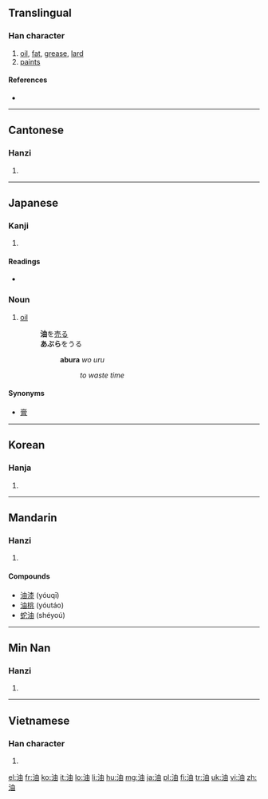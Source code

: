 {{also|沺}}
==Translingual==
{{stroke order|strokes=8}}

===Han character===
{{Han char|rn=85|rad=水|as=05|sn=8|four=3516<sub>0</sub>|canj=水中田 (ELW)|ids=⿰[[氵]][[由]]}}

# [[oil]], [[fat]], [[grease]], [[lard]]
# [[paint]]s

====References====
* {{Han ref|kx=0614.040|dkj=17253|dj=1007.080|hdz=31585.010|uh=6CB9|ud=27833|bh=AA6F|bd=43631}}

----

==Cantonese==

===Hanzi===
{{yue-hanzi|jyut=|y=yau4}}

# {{defn|lang=yue|sort=水05}}

----

==Japanese==

===Kanji===
{{ja-kanji|grade=3|rs=水05}}

# {{defn|lang=ja|sort=水05}}

====Readings====
* {{ja-readings|on=[[ゆ]] (''yu''), [[ゆう]] (''yū'')|kun=[[あぶら]] (''abura'')}}

===Noun===
{{ja-noun|k|hira=あぶら|rom=abura}}

# [[oil]]
#: '''油'''を[[売る]]<br>'''あぶら'''をうる
#:: '''abura''' ''wo uru''
#::: ''to waste time''

====Synonyms====
* [[膏]]

----

==Korean==

===Hanja===
{{ko-hanja|hangeul=[[유]]|eumhun=|rv=yu|mr=yu|y=yu}}

# {{defn|lang=ko|sort=水05}}

----

==Mandarin==

===Hanzi===
{{cmn-hanzi|pin=[[yóu]] ([[you2]]), [[yòu]] ([[you4]])|wg=yu<sup>2</sup>, yu<sup>4</sup>}}

# {{defn|lang=cmn|sort=水05}}

====Compounds====
* [[油漆]] (yóuqī)
* [[油桃]] (yóutáo)
* [[蛇油]] (shéyoú)

----

==Min Nan==

===Hanzi===
{{nan-hanzi|ts|poj=iû|pojt=iu5|rs=水05}}

# {{defn|lang=nan}}

----

==Vietnamese==

===Han character===
{{vi-hantu|[[du]], [[dầu]], [[dẫu]], [[dàu]], [[dư]], [[dù]], [[du]], [[rầu]], [[trầu]]|rs=水05}}

# {{defn|lang=vi|sort=水05}}

[[el:油]]
[[fr:油]]
[[ko:油]]
[[it:油]]
[[lo:油]]
[[li:油]]
[[hu:油]]
[[mg:油]]
[[ja:油]]
[[pl:油]]
[[fi:油]]
[[tr:油]]
[[uk:油]]
[[vi:油]]
[[zh:油]]